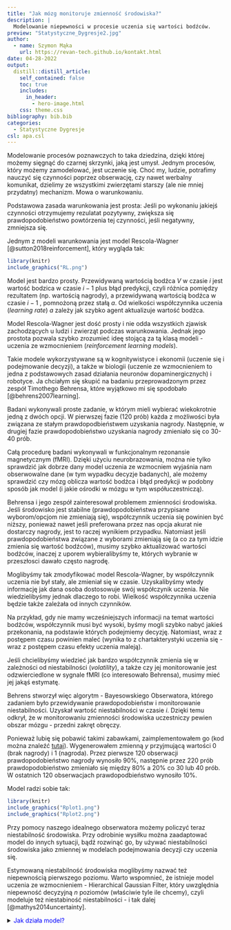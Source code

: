 ```yaml
---
title: "Jak mózg monitoruje zmienność środowiska?"
description: |
  Modelowanie niepewności w procesie uczenia się wartości bodźców.
preview: "Statystyczne_Dygresje2.jpg"
author:
  - name: Szymon Mąka
    url: https://revan-tech.github.io/kontakt.html
date: 04-28-2022
output:
  distill::distill_article:
    self_contained: false
    toc: true
    includes:
      in_header:
        - hero-image.html
    css: theme.css  
bibliography: bib.bib
categories: 
  - Statystyczne Dygresje
csl: apa.csl
---
```


Modelowanie procesów poznawczych to taka dziedzina, dzięki której możemy sięgnąć do czarnej skrzynki, jaką jest umysł. Jednym procesów, który możemy zamodelować, jest uczenie się. Choć my, ludzie, potrafimy nauczyć się czynności poprzez obserwację, czy nawet werbalny komunikat, dzielimy ze wszystkimi zwierzętami starszy (ale nie mniej przydatny) mechanizm. Mowa o warunkowaniu.

Podstawowa zasada warunkowania jest prosta: Jeśli po wykonaniu jakiejś czynności otrzymujemy rezulatat pozytywny, zwiększa się prawdopodobieństwo powtórzenia tej czynności, jeśli negatywny, zmniejsza się. 

Jednym z modeli warunkowania jest model Rescola-Wagner [@sutton2018reinforcement], który wygląda tak:


```r
library(knitr)
include_graphics("RL.png")
```
Model jest bardzo prosty. Przewidywaną wartością bodźca $V$ w czasie $i$ jest wartość bodzica w czasie $i-1$ plus błąd predykcji, czyli różnica pomiędzy rezultatem (np. wartością nagrody), a przewidywaną wartością bodźca w czasie $i-1$ , pomnożoną przez stałą $a$. Od wielkości współczynnika uczenia (*learning rate*) $a$ zależy jak szybko agent aktualizuje wartość bodźca. 

Model Rescola-Wagner jest dość prosty i nie odda wszystkich zjawisk zachodzących u ludzi i zwierząt podczas warunkowania. Jednak jego prostota pozwala szybko zrozumieć ideę stojącą za tą klasą modeli - uczenia ze wzmocnieniem (*reinforcement learning models*).

Takie modele wykorzystywane są w kognitywistyce i ekonomii (uczenie się i podejmowanie decyzji), a także w biologii (uczenie ze wzmocnieniem to jedna z podstawowych zasad działania neuronów dopaminergicznych) i robotyce. Ja chciałym się skupić na badaniu przeprowadzonym przez zespół Timothego Behrensa, które wyjątkowo mi się spodobało [@behrens2007learning].

Badani wykonywali proste zadanie, w którym mieli wybierać wiekokrotnie jedną z dwóch opcji. W pierwszej fazie (120 prób) każda z możliwości była związana ze stałym prawdopodbieństwem uzyskania nagrody. Następnie, w drugiej fazie prawdopodobieństwo uzyskania nagrody zmieniało się co 30-40 prób. 

Całą procedurę badani wykonywali w funkcjonalnym rezonansie magnetycznym (fMRI). Dzięki użyciu neurobrazowania, można nie tylko sprawdzić jak dobrze dany model uczenia ze wzmocniem wyjaśnia nam obserwowalne dane (w tym wypadku decyzje badanych), ale możemy sprawdzić czy mózg oblicza wartość bodźca i błąd predykcji w podobny sposób jak model (i jakie ośrodki w mózgu w tym współuczestniczą). 

Behrensa i jego zespół zainteresował problemem zmienności środowiska. Jeśli środowisko jest stabilne (prawdopodobieństwa przypisane wyborom/opcjom nie zmieniają się), współczynnik uczenia się powinien być niższy, ponieważ nawet jeśli preferowana przez nas opcja akurat nie dostarczy nagrody, jest to raczej wynikiem przypadku. 
Natomiast jeśli prawdopodobieństwa związane z wyborami zmieniają się (a co za tym idzie zmienia się wartość bodźców), musimy szybko aktualizować wartości bodźców, inaczej z uporem wybieralibyśmy te, których wybranie w przeszłosci dawało często nagrodę. 

Moglibyśmy tak zmodyfikować model Rescola-Wagner, by współczynnik uczenia nie był stały, ale zmieniał się w czasie. Uzyskalibyśmy wtedy informację jak dana osoba dostosowuje swój współczynik uczenia. Nie wiedzielibyśmy jednak dlaczego to robi. Wielkość współczynnika uczenia będzie także zależała od innych czynników. 

Na przykład, gdy nie mamy wcześniejszych informacji na temat wartości bodźców, współczynnik musi być wysoki, byśmy mogli szybko nabyć jakieś przekonania, na podstawie których podejmiemy decyzję. Natomiast, wraz z postępem czasu powinien maleć (wynika to z chartakterystyki uczenia się - wraz z postępem czasu efekty uczenia maleją). 

Jeśli chcielibyśmy wiedzieć jak bardzo współczynnik zmienia się w zależności od niestabilności (*volatility*), a także czy jej monitorowanie jest odzwierciedlone w sygnale fMRI (co interesowało Behrensa), musimy mieć jej jakąś estymatę. 

Behrens stworzył więc algorytm - Bayesowskiego Obserwatora, którego zadaniem było przewidywanie prawdopodobieństw i monitorowanie niestabilności. Uzyskał wartość niestabilności w czasie $i$. Dzięki temu odkrył, że w monitorowaniu zmienności środowiska uczestniczy pewien obszar mózgu - przedni zakręt obręczy.

Ponieważ lubię się pobawić takimi zabawkami, zaimplementowałem go (kod można znaleźć <span style="color:blue">[tutaj](https://github.com/Revan-tech/fuzzy-octo-waddle/tree/main/behrens)</span>). Wygenerowałem zmienną $y$ przyjmującą wartości 0 (brak nagrody) i 1 (nagroda). Przez pierwsze 120 obserwacji prawdopodobieństwo nagrody wynosiło 90%, następnie przez 220 prób prawdopodobieństwo zmieniało się między 80% a 20% co 30 lub 40 prób. W ostatnich 120 obserwacjach prawdopodbieństwo wynosiło 10%. 

Model radzi sobie tak:

```r
library(knitr) 
include_graphics("Rplot1.png")
include_graphics("Rplot2.png")

```

Przy pomocy naszego idealnego obserwatora możemy policzyć teraz niestabilność środowiska. Przy odrobinie wysiłku można zaadaptować model do innych sytuacji, bądź rozwinąć go, by używać niestabilności środowiska jako zmiennej w modelach podejmowania decyzji czy uczenia się. 

Estymowaną niestabilność środowiska moglibyśmy nazwać też niepewnością pierwszego poziomu. Warto wspomnieć, że istnieje model uczenia ze wzmocnieniem - Hierarchical Gaussian Filter, który uwzględnia niepewność decyzyjną $n$ poziomów (właściwie tyle ile chcemy), czyli modeluje też niestabiność niestabilności - i tak dalej [@mathys2014uncertainty]. 

<details>
  <summary><span style="color: blue;">Jak działa model?</span></summary>
  
__Twierdzenie Bayesa__

Bayesowskie modele opierają się na twierdzeniu Bayesa (lub inaczej mówiąc, wzorze na prawdopodobieństwo warunkowe):

$$ P(parameters|data) = \frac{P(data|parameters)P(parameters)}{P(data)}$$
Człon $P(data|parameters)$ (wiarygodność, *likehood*) oznacza prawdopodobieństwo, że dany parametr wygenerował zaobserwowane dane (czyli na przykład prawdopodbieństwo tego, że jeśli prawdopodobieństwo nagrody wynosi 80%, jakie jest prawdopodobieństwo, że zaobserwujemy 1 - czyli nagrodę). 

$P(parameters)$ nazywane prawdopodobieństem *a priori*, oznacza jakie jest prawdopodobieństwo danego parametru. Często opisuje się go jako wcześniejsze doświadczenie, ponieważ możemy wiedzieć, że wystąpienie jakiejś wartości parametru jest mniej prawdopodobne, niż innej (bądź ma pewnien określony rozkład statystyczny). Jeśli tego nie wiemy, $P(parameters)$ przyjmują taką samą wartość dla wszystkich $P(data|parameters)$.

$P(data)$ jest właściwie tylko parametrem skalującym (stałą), bez specjalnej interpretacji. Dlatego powyższy wzór możemy zapisać: 

$$ P(parameters|data) \propto P(data|parameters)P(parameters)$$
gdzie $\propto$ oznacza "jest proporcjonalny do"  

Wreszcie człon $P(parameters|data)$ jest prawdopodbieństwem *a posteriori*, czyli prawdopodbieństwem wartości parametru modelu przy zaobserowanych danych (na przykład, jeśli zaobserwowaliśmy 1, jakie jest prawdopodbieństwo, że prawdopodobieństwo otrzymania nagrody wynosi 66%).

__Proces Markowa__

Proces Markowa to proces stochastyczny, w którym prawdopodobieństwo zdarzenia w czasie $i$ zależy tylko od stanu systemu w czasie $i-1$. Czyli:

$$P(X_i = x|X_{i-1}, X_{i-2}  ... X_1) = P(X_i = x|X_{i-1})$$ 


__Obserwator Bayesowski__

Model Behrensa można zwizualizować następujący sposób:

<center>
![](model.png){width=350px}
</center>

$y_{i+1}$ czyli nagroda lub jej brak zależy tylko od parametru $r_{i+1}$ - prawdopodobieństwa jej uzyskania. Z kolei parametr $r_{i+1}$ zależy od siebie krok wcześniej $r_{i}$ oraz od niestabilności $v_i$, która sama zależy od $v_{i-1}$ i stałego parametru $k$, który moglibyśmy nazwać niestabilnością niestabilności. Jak widzimy, model Behrensa zakłada proces Markowa (wartości parametrów w czasie $i$ zależą tylko od wartości parametrów w czasie $i-1$). 

Szukamy takich parametrów, które maksymalizują prawdopodobieństwo *a posteriori* $P(r_i,v_i,k|y_i)$. Dzięki temu będziemy poznamy najbardziej prawdopodobne wartości parametrów $r$, $v$ i $k$. 

Używiając twierdzenia Bayesa, wzór na prawdopodobieństwo *a posteriori* wygląda tak: 

$$P(r_i,v_i,k|y_i) \propto \int \int P(y_i|r_i)P(r_{i}|r_{i-1},v_i) P(v_{i}|v_{i-1},k) P(r_{i-1},v_{i-1},k|y_{i-1})dv_{i-1} dr_{i-1}$$

Potrzebujemy do pełni szczęścia jeszcze poszczególnych prawdopodobieństw wystepujących we wzorze.

Prawdopodobieństwo $P(y_i|r_i)$, czyli otrzymanie nagrody, pod warunkiem prawdopodobieństwa $r_i$ wynosi po prostu $r_i$. Możemy więc zamodelować je rozkładem dwumianowym:

$$P(y_i|r_i) \sim Binomial(r_i)$$

Prawdpodobieństwo $P(r_{i+1}|r_i,v_i)$ Behrens zamodelował rozkładem Beta, jednak ja, kierowany lenistwem, zamodelowałem je rozkładem normalnym ograniczonym na przedziale (0,1): 
$$P(r_{i+1}|r_{i},v_{i}) \sim N^{(0,1)}(r_i,e^{v_{i}})$$

Jak widzimy, prawdopodobieństwo $r_{i+1}$ dane jest rozkładem normalnym o średniej $r_i$ i wariancji $e^{v_{i+1}}$. To jak bardzo prawdopodobny jest większy przeskok pomiędzy $r_i$ do $r_{i+1}$ zależne będzie od tego jak duża jest wariancja $e^{v_{i+1}}$. Właśnie ona jest naszą ukrytą zmienną reprezentującą niestabilność.

Prawdopodobieństwo $P(v_{i+1}|v_i,k)$ również zamodelowane jest rozkładem normalnym: 

$$P(v_{i+1}|v_i,k) \sim N(v_i,e^{k})$$ 

Czyli wielkość przeskoków pomiędzy $v_{i+1}$ i $v_{i}$ zależna jest od parametru k - stałego dla wszystkich $i$, który, a jakże, też zamodelowany jest rozkładem normalnym:

$$P(k) \sim N(0,10^{10})$$

Do uzyskania rozkładów *a posteriori* użyłem metod ABC (*Approximate Bayesian Computation*), a konkretniej próbkowania Gibbsa (przy użyciu JAGS).

Po więcej detali polecam zajrzeć do orginalnego artykułu.

</details>





